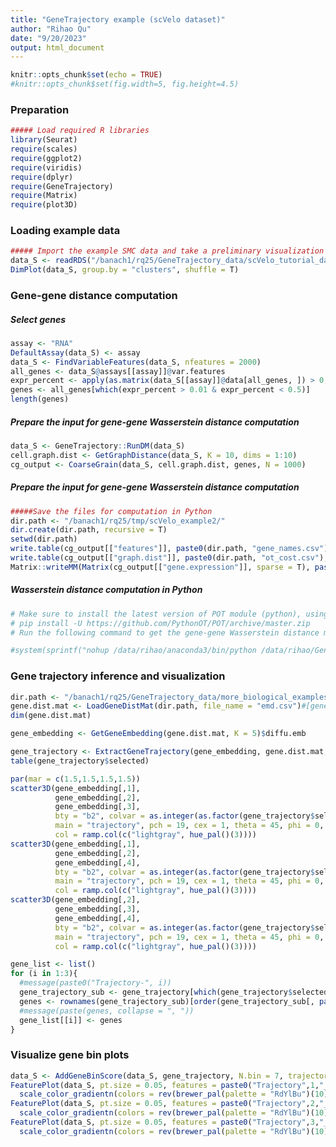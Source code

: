 ```yaml
---
title: "GeneTrajectory example (scVelo dataset)"
author: "Rihao Qu"
date: "9/20/2023"
output: html_document
---
```

  
```r
knitr::opts_chunk$set(echo = TRUE)
#knitr::opts_chunk$set(fig.width=5, fig.height=4.5) 
```

### Preparation
```r

##### Load required R libraries
library(Seurat)
require(scales)
require(ggplot2)
require(viridis)
require(dplyr)
require(GeneTrajectory)
require(Matrix)
require(plot3D)
```


### Loading example data

```r
##### Import the example SMC data and take a preliminary visualization
data_S <- readRDS("/banach1/rq25/GeneTrajectory_data/scVelo_tutorial_data_S.rds")
DimPlot(data_S, group.by = "clusters", shuffle = T)
```

################################################
### Gene-gene distance computation
################################################
##### Select genes
```r
assay <- "RNA"
DefaultAssay(data_S) <- assay
data_S <- FindVariableFeatures(data_S, nfeatures = 2000)
all_genes <- data_S@assays[[assay]]@var.features
expr_percent <- apply(as.matrix(data_S[[assay]]@data[all_genes, ]) > 0, 1, sum)/ncol(data_S)
genes <- all_genes[which(expr_percent > 0.01 & expr_percent < 0.5)]
length(genes)
```

##### Prepare the input for gene-gene Wasserstein distance computation
```r
data_S <- GeneTrajectory::RunDM(data_S)
cell.graph.dist <- GetGraphDistance(data_S, K = 10, dims = 1:10)
cg_output <- CoarseGrain(data_S, cell.graph.dist, genes, N = 1000)
```

##### Prepare the input for gene-gene Wasserstein distance computation
```r
#####Save the files for computation in Python
dir.path <- "/banach1/rq25/tmp/scVelo_example2/"
dir.create(dir.path, recursive = T)
setwd(dir.path)
write.table(cg_output[["features"]], paste0(dir.path, "gene_names.csv"), row.names = F, col.names = F, sep = ",")
write.table(cg_output[["graph.dist"]], paste0(dir.path, "ot_cost.csv"), row.names = F, col.names = F, sep = ",")
Matrix::writeMM(Matrix(cg_output[["gene.expression"]], sparse = T), paste0(dir.path, "gene_expression.mtx"))
```

################################################
##### Wasserstein distance computation in Python
################################################
```r
# Make sure to install the latest version of POT module (python), using the following:
# pip install -U https://github.com/PythonOT/POT/archive/master.zip
# Run the following command to get the gene-gene Wasserstein distance matrix

#system(sprintf("nohup /data/rihao/anaconda3/bin/python /data/rihao/GeneTrajectory/GeneTrajectory/python/gene_distance_cal_parallel.py %s &", dir.path))
```

################################################
### Gene trajectory inference and visualization
################################################
```r
dir.path <- "/banach1/rq25/GeneTrajectory_data/more_biological_examples/scvelo_example/DM_DIM10_K10/"
gene.dist.mat <- LoadGeneDistMat(dir.path, file_name = "emd.csv")#[genes, genes]
dim(gene.dist.mat)

gene_embedding <- GetGeneEmbedding(gene.dist.mat, K = 5)$diffu.emb

gene_trajectory <- ExtractGeneTrajectory(gene_embedding, gene.dist.mat, N = 3, t.list = c(21,3,5), K = 5)
table(gene_trajectory$selected)

par(mar = c(1.5,1.5,1.5,1.5))
scatter3D(gene_embedding[,1],
          gene_embedding[,2],
          gene_embedding[,3],
          bty = "b2", colvar = as.integer(as.factor(gene_trajectory$selected))-1,
          main = "trajectory", pch = 19, cex = 1, theta = 45, phi = 0,
          col = ramp.col(c("lightgray", hue_pal()(3))))
scatter3D(gene_embedding[,1],
          gene_embedding[,2],
          gene_embedding[,4],
          bty = "b2", colvar = as.integer(as.factor(gene_trajectory$selected))-1,
          main = "trajectory", pch = 19, cex = 1, theta = 45, phi = 0,
          col = ramp.col(c("lightgray", hue_pal()(3))))
scatter3D(gene_embedding[,2],
          gene_embedding[,3],
          gene_embedding[,4],
          bty = "b2", colvar = as.integer(as.factor(gene_trajectory$selected))-1,
          main = "trajectory", pch = 19, cex = 1, theta = 45, phi = 0,
          col = ramp.col(c("lightgray", hue_pal()(3))))

gene_list <- list()
for (i in 1:3){
  #message(paste0("Trajectory-", i))
  gene_trajectory_sub <- gene_trajectory[which(gene_trajectory$selected == paste0("Trajectory-", i)),]
  genes <- rownames(gene_trajectory_sub)[order(gene_trajectory_sub[, paste0("Pseudoorder", i)])]
  #message(paste(genes, collapse = ", "))
  gene_list[[i]] <- genes
}

```


### Visualize gene bin plots
```r

data_S <- AddGeneBinScore(data_S, gene_trajectory, N.bin = 7, trajectories = 1:3, assay = "RNA", reverse = c(F, F, F))
FeaturePlot(data_S, pt.size = 0.05, features = paste0("Trajectory",1,"_genes", 1:7), ncol = 7, order = T) &
  scale_color_gradientn(colors = rev(brewer_pal(palette = "RdYlBu")(10))) & NoLegend() & NoAxes()
FeaturePlot(data_S, pt.size = 0.05, features = paste0("Trajectory",2,"_genes", 1:7), ncol = 7, order = F) &
  scale_color_gradientn(colors = rev(brewer_pal(palette = "RdYlBu")(10))) & NoLegend() & NoAxes()
FeaturePlot(data_S, pt.size = 0.05, features = paste0("Trajectory",3,"_genes", 1:7), ncol = 7, order = T) &
  scale_color_gradientn(colors = rev(brewer_pal(palette = "RdYlBu")(10))) & NoLegend() & NoAxes()

```


